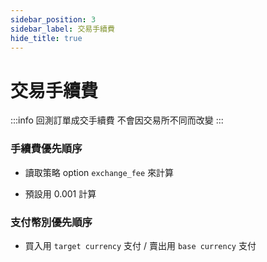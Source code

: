 ```yaml
---
sidebar_position: 3
sidebar_label: 交易手續費
hide_title: true
---
```



# 交易手續費

:::info
回測訂單成交手續費 不會因交易所不同而改變
:::

### 手續費優先順序

- 讀取策略 option `exchange_fee` 來計算

- 預設用 0.001 計算

### 支付幣別優先順序

- 買入用 `target currency` 支付 / 賣出用 `base currency` 支付
